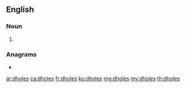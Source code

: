{{also|d-holes}}
==English==

===Noun===
{{head|en|noun plural form}}

# {{plural of|dhole|lang=en}}

===Anagrams===
* {{l|en|sholde}}

[[ar:dholes]]
[[ca:dholes]]
[[fr:dholes]]
[[ku:dholes]]
[[mg:dholes]]
[[my:dholes]]
[[th:dholes]]